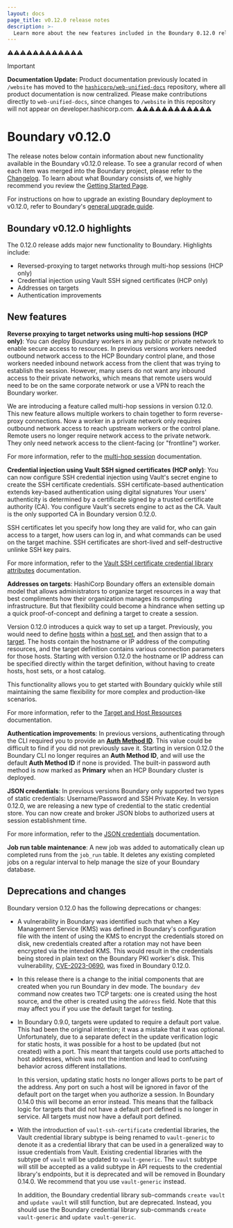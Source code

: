 ```yaml
---
layout: docs
page_title: v0.12.0 release notes
description: >-
  Learn more about the new features included in the Boundary 0.12.0 release and understand deprecations and changes.
---
```


⚠️⚠️⚠️⚠️⚠️⚠️⚠️⚠️⚠️⚠️⚠️⚠️
> [!IMPORTANT]  
> **Documentation Update:** Product documentation previously located in `/website` has moved to the [`hashicorp/web-unified-docs`](https://github.com/hashicorp/web-unified-docs) repository, where all product documentation is now centralized. Please make contributions directly to `web-unified-docs`, since changes to `/website` in this repository will not appear on developer.hashicorp.com.
⚠️⚠️⚠️⚠️⚠️⚠️⚠️⚠️⚠️⚠️⚠️⚠️

# Boundary v0.12.0

The release notes below contain information about new functionality available in the Boundary v0.12.0 release.
To see a granular record of when each item was merged into the Boundary project, please refer to the [Changelog](https://github.com/hashicorp/boundary/blob/main/CHANGELOG.md).
To learn about what Boundary consists of, we highly recommend you review the [Getting Started Page](/boundary/docs/getting-started).

For instructions on how to upgrade an existing Boundary deployment to v0.12.0, refer to Boundary's [general upgrade guide](/boundary/tutorials/oss-configuration/upgrade-version).

## Boundary v0.12.0 highlights

The 0.12.0 release adds major new functionality to Boundary.
Highlights include:

- Reversed-proxying to target networks through multi-hop sessions (HCP only)
- Credential injection using Vault SSH signed certificates (HCP only)
- Addresses on targets
- Authentication improvements

## New features

**Reverse proxying to target networks using multi-hop sessions (HCP only)**: You can deploy Boundary workers in any public or private network to enable secure access to resources.
In previous versions workers needed outbound network access to the HCP Boundary control plane, and those workers needed inbound network access from the client that was trying to establish the session.
However, many users do not want any inbound access to their private networks, which means that remote users would need to be on the same corporate network or use a VPN to reach the Boundary worker.

We are introducing a feature called multi-hop sessions in version 0.12.0.
This new feature allows multiple workers to chain together to form reverse-proxy connections.
Now a worker in a private network only requires outbound network access to reach upstream workers or the control plane.
Remote users no longer require network access to the private network.
They only need network access to the client-facing (or "frontline") worker.

For more information, refer to the [multi-hop session](/boundary/docs/configuration/worker/pki-worker#multi-hop-sessionshcp-only) documentation.

**Credential injection using Vault SSH signed certificates (HCP only)**: You can now configure SSH credential injection using Vault's secret engine to create the SSH certificate credentials.
SSH certificate-based authentication extends key-based authentication using digital signatures
Your users' authenticity is determined by a certificate signed by a trusted certificate authority (CA).
You configure Vault's secrets engine to act as the CA.
Vault is the only supported CA in Boundary version 0.12.0.

SSH certificates let you specify how long they are valid for, who can gain access to a target, how users can log in, and what commands can be used on the target machine.
SSH certificates are short-lived and self-destructive unlinke SSH key pairs.

For more information, refer to the [Vault SSH certificate credential library attributes](/boundary/docs/domain-model/credential-libraries#vault-ssh-certificate-credential-library-attributeshcp-only) documentation.

**Addresses on targets**: HashiCorp Boundary offers an extensible domain model that allows administrators to organize target resources in a way that best compliments how their organization manages its computing infrastructure.
But that flexibility could become a hindrance when setting up a quick proof-of-concept and defining a target to create a session.

Version 0.12.0 introduces a quick way to set up a target.
Previously, you would need to define [hosts](/boundary/docs/domain-model/hosts) within a [host set](/boundary/docs/domain-model/host-sets), and then assign that to a [target](/boundary/docs/domain-model/targets).
The hosts contain the hostname or IP address of the computing resources, and the target definition contains various connection parameters for those hosts.
Starting with version 0.12.0 the hostname or IP address can be specified directly within the target definition, without having to create hosts, host sets, or a host catalog.

This functionality allows you to get started with Boundary quickly while still maintaining the same flexibility for more complex and production-like scenarios.

For more information, refer to the [Target and Host Resources](/boundary/docs/domain-model#target-and-host-resources) documentation.

**Authentication improvements**: In previous versions, authenticating through the CLI required you to provide an [**Auth Method ID**](/boundary/docs/domain-model/auth-methods).
This value could be difficult to find if you did not previously save it.
Starting in version 0.12.0 the Boundary CLI no longer requires an **Auth Method ID**, and will use the default **Auth Method ID** if none is provided.
The built-in password auth method is now marked as **Primary** when an HCP Boundary cluster is deployed.

**JSON credentials**: In previous versions Boundary only supported two types of static credentials: Username/Password and SSH Private Key.
In version 0.12.0, we are releasing a new type of credential to the static credential store.
You can now create and broker JSON blobs to authorized users at session establishment time.

For more information, refer to the [JSON credentials](/boundary/docs/domain-model/credentials#json) documentation.

**Job run table maintenance**: A new job was added to automatically clean up completed runs from the `job_run` table.
It deletes any existing completed jobs on a regular interval to help manage the size of your Boundary database.

## Deprecations and changes

Boundary version 0.12.0 has the following deprecations or changes:

- A vulnerability in Boundary was identified such that when a Key Management Service (KMS) was defined in Boundary's configuration file with the intent of using the KMS to encrypt the credentials stored on disk, new credentials created after a rotation may not have been encrypted via the intended KMS.
This would result in the credentials being stored in plain text on the Boundary PKI worker's disk.
This vulnerability, [CVE-2023-0690](https://discuss.hashicorp.com/t/hcsec-2023-03-boundary-workers-store-rotated-credentials-in-plaintext-even-when-key-management-service-configured/49907), was fixed in Boundary 0.12.0.

- In this release there is a change to the initial components that are created when you run Boundary in dev mode.
The `boundary dev` command now creates two TCP targets: one is created using the host source, and the other is created using the `address` field.
Note that this may affect you if you use the default target for testing.

- In Boundary 0.9.0, targets were updated to require a default port value.
This had been the original intention; it was a mistake that it was optional.
Unfortunately, due to a separate defect in the update verification logic for static hosts, it was possible for a host to be updated (but not created) with a port.
This meant that targets could use ports attached to host addresses, which was not the intention and lead to confusing behavior across different installations.

  In this version, updating static hosts no longer allows ports to be part of the address.
  Any port on such a host will be ignored in favor of the default port on the target when you authorize a session.
  In Boundary 0.14.0 this will become an error instead.
  This means that the fallback logic for targets that did not have a default port defined is no longer in service.
  All targets must now have a default port defined.

- With the introduction of `vault-ssh-certificate` credential libraries, the Vault credential library subtype is being renamed to `vault-generic` to denote it as a credential library that can be used in a generalized way to issue credentials from Vault.
Existing credential libraries with the subtype of `vault` will be updated to `vault-generic`.
The `vault` subtype will still be accepted as a valid subtype in API requests to the credential library's endpoints, but it is deprecated and will be removed in Boundary 0.14.0.
We recommend that you use `vault-generic` instead.

  In addition, the Boundary credential library sub-commands `create vault` and `update vault` will still function, but are deprecated.
  Instead, you should use the Boundary credential library sub-commands `create vault-generic` and `update vault-generic`.